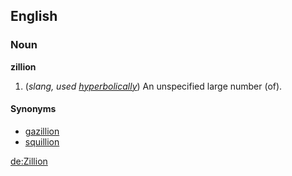 ==English==
===Noun===
'''zillion'''

#(''slang, used [[hyperbolically]]'') An unspecified large number (of).

====Synonyms====
*[[gazillion]]
*[[squillion]]

[[de:Zillion]]